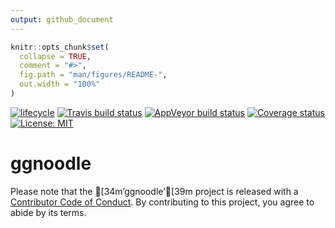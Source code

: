 ```yaml
---
output: github_document
---
```


<!-- README.md is generated from README.Rmd. Please edit that file -->

```r
knitr::opts_chunk$set(
  collapse = TRUE,
  comment = "#>",
  fig.path = "man/figures/README-",
  out.width = "100%"
)
```
[![lifecycle](https://img.shields.io/badge/lifecycle-experimental-orange.svg)](https://www.tidyverse.org/lifecycle/#experimental)
[![Travis build status](https://travis-ci.org/poissonconsulting/ggnoodle.svg?branch=master)](https://travis-ci.org/poissonconsulting/ggnoodle)
[![AppVeyor build status](https://ci.appveyor.com/api/projects/status/github/poissonconsulting/ggnoodle?branch=master&svg=true)](https://ci.appveyor.com/project/poissonconsulting/ggnoodle)
[![Coverage status](https://codecov.io/gh/poissonconsulting/ggnoodle/branch/master/graph/badge.svg)](https://codecov.io/github/poissonconsulting/ggnoodle?branch=master)
[![License: MIT](https://img.shields.io/badge/License-MIT-green.svg)](https://opensource.org/licenses/MIT)

# ggnoodle

Please note that the [34m'ggnoodle'[39m project is released with a [Contributor Code of Conduct](CODE_OF_CONDUCT.md). By contributing to this project, you agree to abide by its terms.
